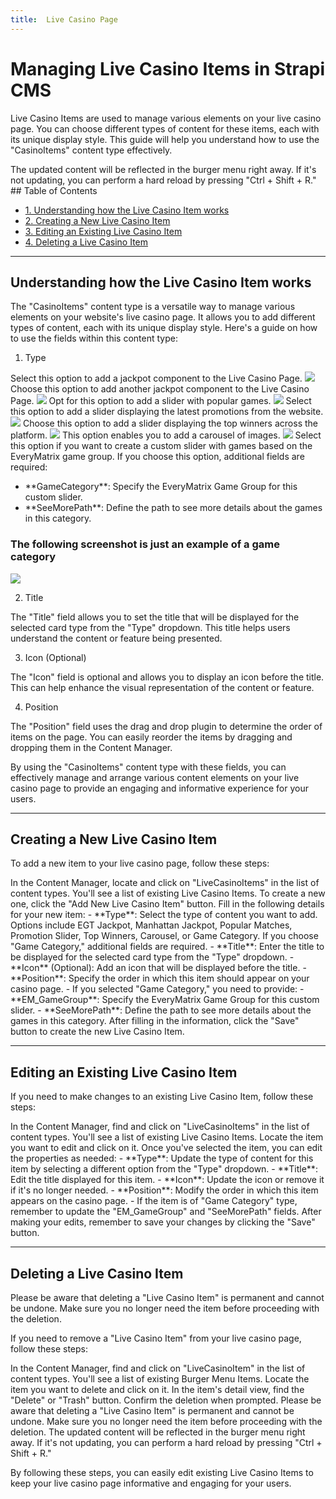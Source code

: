 ```yaml
---
title:  Live Casino Page
---
```

# Managing  Live Casino Items in Strapi CMS

 Live Casino Items are used to manage various elements on your  live casino page. You can choose different types of content for these items, each with its unique display style. This guide will help you understand how to use the "CasinoItems" content type effectively.

<Tip>
  The updated content will be reflected in the burger menu right away. If it's not updating, you can perform a hard reload by pressing "Ctrl + Shift + R."
</Tip>
## Table of Contents

- [1. Understanding how the  Live Casino Item works](#understanding-how-the-live-casino-item-works)
- [2. Creating a New  Live Casino Item](#creating-a-new-live-casino-item)
- [3. Editing an Existing  Live Casino Item](#editing-an-existing-live-casino-item)
- [4. Deleting a  Live Casino Item](#deleting-a-live-casino-item)

---

## Understanding how the Live Casino Item works

The "CasinoItems" content type is a versatile way to manage various elements on your website's  live casino page. It allows you to add different types of content, each with its unique display style. Here's a guide on how to use the fields within this content type:

1. Type

<AccordionGroup>
  <Accordion title="EGT Jackpot">
    Select this option to add a jackpot component to the  Live Casino Page.
    <Frame>
      <img src="/images/content-types/htmlitems/egtjackpot.png" style={{ borderRadius: '0.5rem' }} />
    </Frame>
  </Accordion>
  
  <Accordion title="Manhattan Jackpot">
    Choose this option to add another jackpot component to the  Live Casino Page.
    <Frame>
      <img src="/images/content-types/htmlitems/manhattanjackpot.png" style={{ borderRadius: '0.5rem' }} />
    </Frame>
  </Accordion>
  
  <Accordion title="Popular Matches">
    Opt for this option to add a slider with popular games.
    <Frame>
      <img src="/images/content-types/htmlitems/popularmatches.png" style={{ borderRadius: '0.5rem' }} />
    </Frame>
  </Accordion>
  
  <Accordion title="Promotion Slider">
    Select this option to add a slider displaying the latest promotions from the website.
    <Frame>
      <img src="/images/content-types/htmlitems/promotions.png" style={{ borderRadius: '0.5rem' }} />
    </Frame>
  </Accordion>
  
  <Accordion title="Top Winners">
    Choose this option to add a slider displaying the top winners across the platform.
    <Frame>
      <img src="/images/content-types/htmlitems/topwinners.png" style={{ borderRadius: '0.5rem' }} />
    </Frame>
  </Accordion>
  
  <Accordion title="Carousel">
    This option enables you to add a carousel of images.
    <Frame>
      <img src="/images/content-types/htmlitems/carousel.png" style={{ borderRadius: '0.5rem' }} />
    </Frame>
  </Accordion>
  
  <Accordion title="Game Category">
    Select this option if you want to create a custom slider with games based on the EveryMatrix game group. If you choose this option, additional fields are required:
    <ul>
      <li>**GameCategory**: Specify the EveryMatrix Game Group for this custom slider.</li>
      <li>**SeeMorePath**: Define the path to see more details about the games in this category.</li>
    </ul>
    <h3>The following screenshot is just an example of a game category</h3>
    <Frame>
      <img src="/images/content-types/htmlitems/gamecategory.png" style={{ borderRadius: '0.5rem' }} />
    </Frame>
  </Accordion>
</AccordionGroup>


2. Title

The "Title" field allows you to set the title that will be displayed for the selected card type from the "Type" dropdown. This title helps users understand the content or feature being presented.

3. Icon (Optional)

The "Icon" field is optional and allows you to display an icon before the title. This can help enhance the visual representation of the content or feature.

4. Position

The "Position" field uses the drag and drop plugin to determine the order of items on the page. You can easily reorder the items by dragging and dropping them in the Content Manager.

By using the "CasinoItems" content type with these fields, you can effectively manage and arrange various content elements on your  live casino page to provide an engaging and informative experience for your users.

---

## Creating a New  Live Casino Item

To add a new item to your  live casino page, follow these steps:

<Steps>
  <Step title="Access Content Manager">
    In the Content Manager, locate and click on "LiveCasinoItems" in the list of content types.
  </Step>
  <Step title="Create a New Live Casino Item">
    You'll see a list of existing Live Casino Items. To create a new one, click the "Add New Live Casino Item" button.
  </Step>
  <Step title="Fill in Details">
    Fill in the following details for your new item:
    - **Type**: Select the type of content you want to add. Options include EGT Jackpot, Manhattan Jackpot, Popular Matches, Promotion Slider, Top Winners, Carousel, or Game Category. If you choose "Game Category," additional fields are required.
    - **Title**: Enter the title to be displayed for the selected card type from the "Type" dropdown.
    - **Icon** (Optional): Add an icon that will be displayed before the title.
    - **Position**: Specify the order in which this item should appear on your casino page.
    - If you selected "Game Category," you need to provide:
      - **EM_GameGroup**: Specify the EveryMatrix Game Group for this custom slider.
      - **SeeMorePath**: Define the path to see more details about the games in this category.
  </Step>
  <Step title="Save Your Live Casino Item">
    After filling in the information, click the "Save" button to create the new Live Casino Item.
  </Step>
</Steps>

---

## Editing an Existing  Live Casino Item

If you need to make changes to an existing  Live Casino Item, follow these steps:

<Steps>
  <Step title="Access Content Manager">
    In the Content Manager, find and click on "LiveCasinoItems" in the list of content types.
  </Step>
  <Step title="Select Item to Edit">
    You'll see a list of existing Live Casino Items. Locate the item you want to edit and click on it.
  </Step>
  <Step title="Edit Item Properties">
    Once you've selected the item, you can edit the properties as needed:
    - **Type**: Update the type of content for this item by selecting a different option from the "Type" dropdown.
    - **Title**: Edit the title displayed for this item.
    - **Icon**: Update the icon or remove it if it's no longer needed.
    - **Position**: Modify the order in which this item appears on the casino page.
    - If the item is of "Game Category" type, remember to update the "EM_GameGroup" and "SeeMorePath" fields.
  </Step>
  <Step title="Save Your Edits">
    After making your edits, remember to save your changes by clicking the "Save" button.
  </Step>
</Steps>

---

## Deleting a Live Casino Item
<Warning>
  Please be aware that deleting a "Live Casino Item" is permanent and cannot be undone. Make sure you no longer need the item before proceeding with the deletion.
</Warning>


If you need to remove a "Live Casino Item" from your  live casino page, follow these steps:

<Steps>
  <Step title="Access Content Manager">
    In the Content Manager, find and click on "LiveCasinoItem" in the list of content types.
  </Step>
  <Step title="Select Item to Delete">
    You'll see a list of existing Burger Menu Items. Locate the item you want to delete and click on it.
  </Step>
  <Step title="Find the Delete Button">
    In the item's detail view, find the "Delete" or "Trash" button.
  </Step>
  <Step title="Confirm Deletion">
    Confirm the deletion when prompted. Please be aware that deleting a "Live Casino Item" is permanent and cannot be undone. Make sure you no longer need the item before proceeding with the deletion.
  </Step>
</Steps>

<Tip>
  The updated content will be reflected in the burger menu right away. If it's not updating, you can perform a hard reload by pressing "Ctrl + Shift + R."
</Tip>


By following these steps, you can easily edit existing  Live Casino Items to keep your  live casino page informative and engaging for your users.
